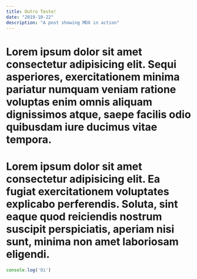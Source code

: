 ```yaml
---
title: Outro Teste!
date: "2019-10-22"
description: "A post showing MDX in action"
---
```


# Lorem ipsum dolor sit amet consectetur adipisicing elit. Sequi asperiores, exercitationem minima pariatur numquam veniam ratione voluptas enim omnis aliquam dignissimos atque, saepe facilis odio quibusdam iure ducimus vitae tempora.

# Lorem ipsum dolor sit amet consectetur adipisicing elit. Ea fugiat exercitationem voluptates explicabo perferendis. Soluta, sint eaque quod reiciendis nostrum suscipit perspiciatis, aperiam nisi sunt, minima non amet laboriosam eligendi.

```javascript
console.log('Oi')
```

